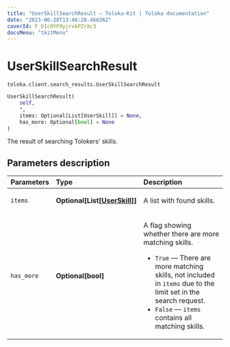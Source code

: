 ```yaml
---
title: "UserSkillSearchResult — Toloka-Kit | Toloka documentation"
date: "2023-06-20T13:46:28.466362"
coverId: F_bIcOYF9yjrxkPZrXc3
docsMenu: "tkitMenu"
---
```


# UserSkillSearchResult

`toloka.client.search_results.UserSkillSearchResult`

```python
UserSkillSearchResult(
    self,
    *,
    items: Optional[List[UserSkill]] = None,
    has_more: Optional[bool] = None
)
```

The result of searching Tolokers' skills.

## Parameters description

| Parameters | Type | Description |
| :----------| :----| :-----------|
`items`|**Optional\[List\[[UserSkill](/docs/toloka-kit/reference/toloka.client.user_skill.UserSkill)\]\]**|<p>A list with found skills.</p>
`has_more`|**Optional\[bool\]**|<p>A flag showing whether there are more matching skills.</p> <ul> <li>`True` — There are more matching skills, not included in `items` due to the limit set in the search request.</li> <li>`False` — `items` contains all matching skills.</li> </ul>